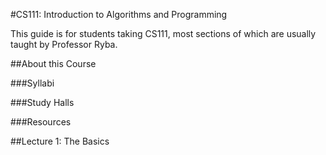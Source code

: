 #CS111: Introduction to Algorithms and Programming

This guide is for students taking CS111, most sections of which are usually taught by Professor Ryba. 

##About this Course

###Syllabi

###Study Halls

###Resources

##Lecture 1: The Basics 
